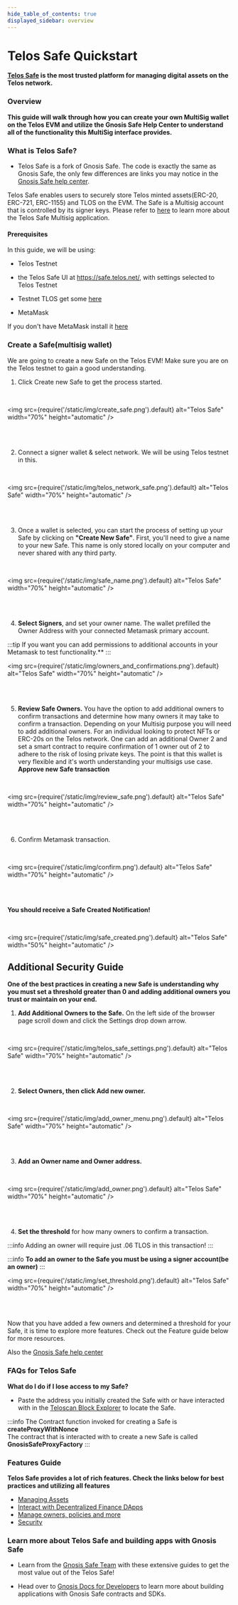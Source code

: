 ```yaml
---
hide_table_of_contents: true
displayed_sidebar: overview
---
```


# Telos Safe Quickstart

__[Telos Safe](https://safe.telos.net/) is the most trusted platform for managing digital assets on the Telos network.__

### Overview

**This guide will walk through how you can create your own MultiSig wallet on the Telos EVM and utilize the Gnosis Safe Help Center to understand all of the functionality this MultiSig interface provides.**


### What is Telos Safe? 
- Telos Safe is a fork of Gnosis Safe. The code is exactly the same as Gnosis Safe, the only few differences are links you may notice in the [Gnosis Safe help center](https://help.safe.global/en/).

Telos Safe enables users to securely store Telos minted assets(ERC-20, ERC-721, ERC-1155) and TLOS on the EVM. The Safe is a Multisig account that is controlled by its signer keys. Please refer to [here](https://help.safe.global/en/collections/9801-getting-started) to learn more about the Telos Safe Multisig application.

#### Prerequisites

In this guide, we will be using: 

- Telos Testnet 

- the Telos Safe UI at https://safe.telos.net/, with settings selected to Telos Testnet 

- Testnet TLOS get some [here](https://app.telos.net/testnet/developers)

- MetaMask

If you don't have MetaMask install it [here](https://metamask.io/download/)

### Create a Safe(multisig wallet)

We are going to create a new Safe on the Telos EVM! Make sure you are on the Telos testnet to gain a good understanding. 
1. Click Create new Safe to get the process started. 

<br />

<img
    src={require('/static/img/create_safe.png').default}
    alt="Telos Safe"
    width="70%"
    height="automatic"
/>

<br />
<br />

2. Connect a signer wallet & select network. We will be using Telos testnet in this. 

<br />

<img
    src={require('/static/img/telos_network_safe.png').default}
    alt="Telos Safe"
    width="70%"
    height="automatic"
/>

<br />
<br />

3. Once a wallet is selected, you can start the process of setting up your Safe by clicking on **"Create New Safe"**. First, you'll need to give a name to your new Safe. This name is only stored locally on your computer and never shared with any third party.

<br />

<img
    src={require('/static/img/safe_name.png').default}
    alt="Telos Safe"
    width="70%"
    height="automatic"
/>

<br />
<br />

4. **Select Signers**, and set your owner name. The wallet prefilled the Owner Address with your connected Metamask primary account. 

:::tip
If you want you can add permissions to additional accounts in your Metamask to test functionality.**
:::

<img
    src={require('/static/img/owners_and_confirmations.png').default}
    alt="Telos Safe"
    width="70%"
    height="automatic"
/>

<br />
<br />

5. **Review Safe Owners.** You have the option to add additional owners to confirm transactions and determine how many owners it may take to confirm a transaction. Depending on your Multisig purpose you will need to add additional owners. For an individual looking to protect NFTs or ERC-20s on the Telos network. One can add an additional Owner 2 and set a smart contract to require confirmation of 1 owner out of 2 to adhere to the risk of losing private keys. The point is that this wallet is very flexible and it's worth understanding your multisigs use case. 
 **Approve new Safe transaction**

<br />

<img
    src={require('/static/img/review_safe.png').default}
    alt="Telos Safe"
    width="70%"
    height="automatic"
/>

<br />
<br />

6. Confirm Metamask transaction.

<br />

<img
    src={require('/static/img/confirm.png').default}
    alt="Telos Safe"
    width="70%"
    height="automatic"
/>

<br />
<br />

**You should receive a Safe Created Notification!**

<br />

<img
    src={require('/static/img/safe_created.png').default}
    alt="Telos Safe"
    width="50%"
    height="automatic"
/>

## Additional Security Guide

**One of the best practices in creating a new Safe is understanding why you must set a threshold greater than 0 and adding additional owners you trust or maintain on your end.**

1. **Add Additional Owners to the Safe.** On the left side of the browser page scroll down and click the Settings drop down arrow.

<br />

<img
    src={require('/static/img/telos_safe_settings.png').default}
    alt="Telos Safe"
    width="70%"
    height="automatic"
/>

<br />
<br />

2. **Select Owners, then click Add new owner.**

<br />

<img
    src={require('/static/img/add_owner_menu.png').default}
    alt="Telos Safe"
    width="70%"
    height="automatic"
/>

<br />
<br />

3. **Add an Owner name and Owner address.** 

<br />

<img
    src={require('/static/img/add_owner.png').default}
    alt="Telos Safe"
    width="70%"
    height="automatic"
/>

<br />
<br />

4. **Set the threshold** for how many owners to confirm a transaction. 

:::info
Adding an owner will require just .06 TLOS in this transaction!
:::

:::info
__To add an owner to the Safe you must be using a signer account(be an owner)__
:::

<img
    src={require('/static/img/set_threshold.png').default}
    alt="Telos Safe"
    width="70%"
    height="automatic"
/>

<br />
<br />

Now that you have added a few owners and determined a threshold for your Safe, it is time to explore more features. Check out the Feature guide below for more resources. 

Also the [Gnosis Safe help center](https://help.safe.global/en/)

### FAQs for Telos Safe

**What do I do if I lose access to my Safe?** 

- Paste the address you initially created the Safe with or have interacted with in the [Teloscan Block Explorer](https://www.teloscan.io/) to locate the Safe.  

:::info
The Contract function invoked for creating a Safe is **createProxyWithNonce**  
The contract that is interacted with to create a new Safe is called **GnosisSafeProxyFactory**
:::



### Features Guide
**Telos Safe provides a lot of rich features. Check the links below for best practices and utilizing all features**

- [Managing Assets](https://help.safe.global/en/collections/9807-assets)
- [Interact with Decentralized Finance DApps](https://help.safe.global/en/collections/9820-dapps-defi)
- [Manage owners, policies and more](https://help.safe.global/en/collections/9825-settings)
- [Security](https://help.safe.global/en/collections/9833-security)



### Learn more about Telos Safe and building apps with Gnosis Safe

- Learn from the [Gnosis Safe Team](https://help.safe.global/en/) with these extensive guides to get the most value out of the Telos Safe!

- Head over to [Gnosis Docs for Developers](https://docs.safe.global/what-is-safe) to learn more about building applications with Gnosis Safe contracts and SDKs. 

